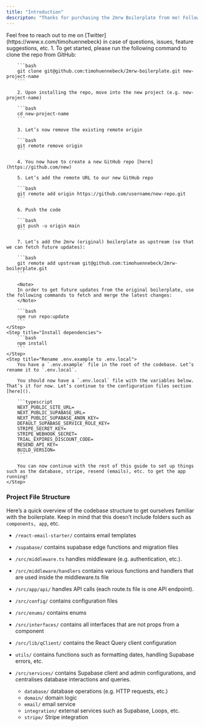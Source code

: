 ```yaml
---
title: "Introduction"
descripton: "Thanks for purchasing the 2mrw Boilerplate from me! Follow along to get the app up and running in 10-15 minutes!"
---
```


<Info>
    Feel free to reach out to me on [Twitter](https://www.x.com/timohuennebeck) in case of
    questions, issues, feature suggestions, etc.
</Info>

<Steps>
    <Step title="Clone The Boilerplate From GitHub">
        1. To get started, please run the following command to clone the repo from GitHub:

        ```bash
        git clone git@github.com:timohuennebeck/2mrw-boilerplate.git new-project-name
        ```

        2. Upon installing the repo, move into the new project (e.g. new-project-name)

        ```bash
        cd new-project-name
        ```

        3. Let’s now remove the existing remote origin

        ```bash
        git remote remove origin
        ```

        4. You now have to create a new GitHub repo [here](https://github.com/new)

        5. Let’s add the remote URL to our new GitHub repo

        ```bash
        git remote add origin https://github.com/username/new-repo.git
        ```

        6. Push the code

        ```bash
        git push -u origin main
        ```

        7. Let’s add the 2mrw (original) boilerplate as upstream (so that we can fetch future updates):

        ```bash
        git remote add upstream git@github.com:timohuennebeck/2mrw-boilerplate.git
        ```

        <Note>
        In order to get future updates from the original boilerplate, use the following commands to fetch and merge the latest changes:
        </Note>

        ```bash
        npm run repo:update
        ```
    </Step>
    <Step title="Install dependencies">
        ```bash
        npm install
        ```
    </Step>
    <Step title="Rename .env.example to .env.local">
        You have a `.env.example` file in the root of the codebase. Let’s rename it to `.env.local`.

        You should now have a `.env.local` file with the variables below. That’s it for now. Let’s continue to the configuration files section [here]().

        ```typescript
        NEXT_PUBLIC_SITE_URL=
        NEXT_PUBLIC_SUPABASE_URL=
        NEXT_PUBLIC_SUPABASE_ANON_KEY=
        DEFAULT_SUPABASE_SERVICE_ROLE_KEY=
        STRIPE_SECRET_KEY=
        STRIPE_WEBHOOK_SECRET=
        TRIAL_EXPIRES_DISCOUNT_CODE=
        RESEND_API_KEY=
        BUILD_VERSION=
        ```

        You can now continue with the rest of this guide to set up things such as the database, stripe, resend (emails), etc. to get the app running!
    </Step>

</Steps>

### Project File Structure

Here’s a quick overview of the codebase structure to get ourselves familiar with the boilerplate. Keep in mind that this doesn’t include folders such as `components, app`, etc.

-   `/react-email-starter/` contains email templates

-   `/supabase/` contains supabase edge functions and migration files

-   `/src/middleware.ts` handles middleware (e.g. authentication, etc.).

-   `/src/middleware/handlers` contains various functions and handlers that are used inside the middleware.ts file

-   `/src/app/api/` handles API calls (each route.ts file is one API endpoint).

-   `/src/config/` contains configuration files

-   `/src/enums/` contains enums

-   `/src/interfaces/` contains all interfaces that are not props from a component

-   `/src/lib/qClient/` contains the React Query client configuration

-   `utils/` contains functions such as formatting dates, handling Supabase errors, etc.

-   `/src/services/` contains Supabase client and admin configurations, and centralises database interactions and queries.

    -   `database/` database operations (e.g. HTTP requests, etc.)
    -   `domain/` domain logic
    -   `email/` email service
    -   `integration/` external services such as Supabase, Loops, etc.
    -   `stripe/` Stripe integration
